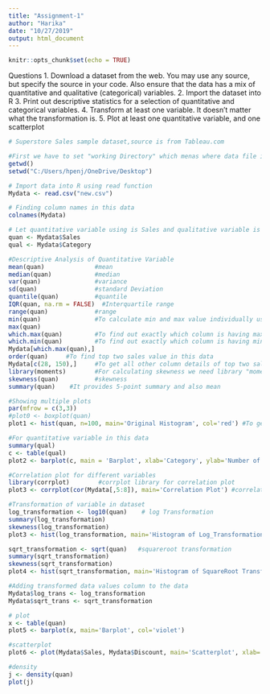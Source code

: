 ---
title: "Assignment-1"
author: "Harika"
date: "10/27/2019"
output: html_document
---

```{r setup, include=FALSE}
knitr::opts_chunk$set(echo = TRUE)
```
Questions
1.	Download a dataset from the web. You may use any source, but specify the source in your code. Also ensure that the data has a mix of quantitative and qualitative (categorical) variables.
2.	Import the dataset into R
3.	Print out descriptive statistics for a selection of quantitative and categorical variables.
4.	Transform at least one variable. It doesn't matter what the transformation is.
5.	Plot at least one quantitative variable, and one scatterplot



```{r cars}
# Superstore Sales sample dataset,source is from Tableau.com

#First we have to set "working Directory" which menas where data file is stored.Data file format I'm using is "Comma Separated Values" format.  
getwd()
setwd("C:/Users/hpenj/OneDrive/Desktop")

# Import data into R using read function
Mydata <- read.csv("new.csv")

# Finding column names in this data
colnames(Mydata)

# Let quantitative variable using is Sales and qualitative variable is Category
quan <- Mydata$Sales
qual <- Mydata$Category

#Descriptive Analysis of Quantitative Variable
mean(quan)              #mean 
median(quan)            #median
var(quan)               #variance
sd(quan)                #standard Deviation 
quantile(quan)          #quantile 
IQR(quan, na.rm = FALSE)  #Interquartile range
range(quan)             #range
min(quan)               #To calculate min and max value individually using min(),max() respectively
max(quan)
which.max(quan)         #To find out exactly which column is having max value in given data
which.min(quan)         #To find out exactly which column is having min value in given data
Mydata[which.max(quan),]
order(quan)     #To find top two sales value in this data
Mydata[c(28, 150),]     #To get all other column details of top two sales values.
library(moments)        #For calculating skewness we need library "moments"
skewness(quan)          #skewness
summary(quan)    #It provides 5-point summary and also mean

#Showing multiple plots 
par(mfrow = c(3,3))
#plot0 <- boxplot(quan)
plot1 <- hist(quan, n=100, main='Original Histogram', col='red') #To generate histogram

#For quantitative variable in this data 
summary(qual)
c <- table(qual)
plot2 <- barplot(c, main = 'Barplot', xlab='Category', ylab='Number of sales in particular category', col='orange')      #Barplot of Category column in the data

#Correlation plot for different variables
library(corrplot)        #corrplot library for correlation plot
plot3 <- corrplot(cor(Mydata[,5:8]), main='Correlation Plot') #correlation  plot

#Transformation of variable in dataset
log_transformation <- log10(quan)    # log Transformation 
summary(log_transformation)
skewness(log_transformation)
plot3 <- hist(log_transformation, main='Histogram of Log_Transformation', col='green')    #Calculating transformed histogram

sqrt_transformation <- sqrt(quan)   #squareroot transformation
summary(sqrt_transformation)
skewness(sqrt_transformation)
plot4 <- hist(sqrt_transformation, main='Histogram of SquareRoot Transformation', col='yellow')

#Adding transformed data values column to the data
Mydata$log_trans <- log_transformation
Mydata$sqrt_trans <- sqrt_transformation

# plot
x <- table(quan)
plot5 <- barplot(x, main='Barplot', col='violet')

#scatterplot
plot6 <- plot(Mydata$Sales, Mydata$Discount, main='Scatterplot', xlab='Sales', ylab='Discount', xlim=c(0,50), col = 'purple', cex=1, pch=5)

#density
j <- density(quan)
plot(j)








```



